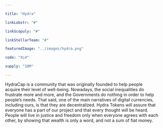 ```yaml
---

title: "Hydra"

linkLobstr: "#"

linkScopuly: "#"

linkStellarTeam: "#"

featuredImage: "../images/hydra.png"

code: "XLH"

supply: "10M"

---
```


HydraCap is a community that was originally founded to help people acquire their level of well-being. Nowadays, the social inequalities do frustrate more and more, and the Governments do nothing in order to help people’s needs. That said, one of the main narratives of digital currencies, including ours, is that they are decentralized. Hydra Tokens will assure that everyone has a part of our project and that every thought will be heard. People will live in justice and freedom only when everyone agrees with each other, by showing that wealth is only a word, and not a sum of fiat money.
 
